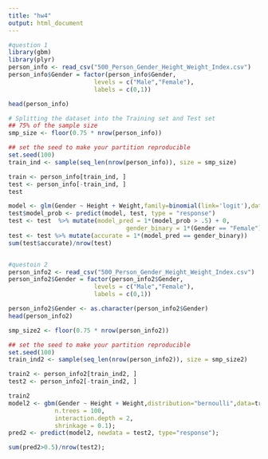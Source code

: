 ```yaml
---
title: "hw4"
output: html_document
---
```

```r
#question 1
library(gbm)
library(plyr)
person_info <- read_csv("500_Person_Gender_Height_Weight_Index.csv")
person_info$Gender = factor(person_info$Gender, 
                        levels = c("Male","Female"),
                        labels = c(0,1))

head(person_info)

```

```r
# Splitting the dataset into the Training set and Test set
## 75% of the sample size
smp_size <- floor(0.75 * nrow(person_info))

## set the seed to make your partition reproducible
set.seed(100)
train_ind <- sample(seq_len(nrow(person_info)), size = smp_size)

train <- person_info[train_ind, ]
test <- person_info[-train_ind, ]
test
```

```r
model <- glm(Gender ~ Height + Weight,family=binomial(link='logit'),data=train)
test$model_prob <- predict(model, test, type = "response")
test <- test  %>% mutate(model_pred = 1*(model_prob > .5) + 0,
                                 gender_binary = 1*(Gender == "Female") + 0)
test <- test %>% mutate(accurate = 1*(model_pred == gender_binary))
sum(test$accurate)/nrow(test)



```
```r
#questoin 2
person_info2 <- read_csv("500_Person_Gender_Height_Weight_Index.csv")
person_info2$Gender = factor(person_info2$Gender, 
                        levels = c("Male","Female"),
                        labels = c(0,1))

person_info2$Gender <- as.character(person_info2$Gender)
head(person_info2)

smp_size2 <- floor(0.75 * nrow(person_info2))

## set the seed to make your partition reproducible
set.seed(100)
train_ind2 <- sample(seq_len(nrow(person_info2)), size = smp_size2)

train2 <- person_info2[train_ind2, ]
test2 <- person_info2[-train_ind2, ]
```



```r
train2
model2 <- gbm(Gender ~ Height + Weight,distribution="bernoulli",data=train2,
             n.trees = 100,
             interaction.depth = 2,
             shrinkage = 0.1);
pred2 <- predict(model2, newdata = test2, type="response");

sum(pred2>0.5)/nrow(test2);

```

```r

```

